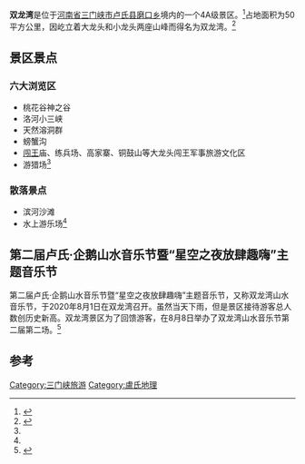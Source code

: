 '''双龙湾'''是位于[[河南省|河南省]][[三门峡市|三门峡市]][[卢氏县|卢氏县]][[磨口乡|磨口乡]]境内的一个4A级景区。<ref>{{Cite web|title=双龙湾晋升为国家4A级旅游景区-三门峡市人民政府|url=http://www.smx.gov.cn/jryw/zwyw/90770.htm|accessdate=2020-08-26|author=|date=|format=|publisher=|language=}}</ref>占地面积为50平方公里，因屹立着大龙头和小龙头两座山峰而得名为双龙湾。<ref name=":0">{{Cite web|title=双龙湾景区-自然景观-河南省人民政府门户网站|url=https://m.henan.gov.cn/2018/09-21/692230.html|accessdate=2020-08-26|author=|date=|format=|publisher=|language=}}</ref>

== 景区景点 ==

=== 六大浏览区 ===

* 桃花谷神之谷
* 洛河小三峡
* 天然溶洞群
* 螃蟹沟
* [[闯王|闯王]]庙、练兵场、高家寨、铜鼓山等大龙头闯王军事旅游文化区
* 游猎场<ref name=":0" />

=== 散落景点 ===

* 滨河沙滩
* 水上游乐场<ref name=":0" />

== 第二届卢氏·企鹅山水音乐节暨“星空之夜放肆趣嗨”主题音乐节 ==
第二届卢氏·企鹅山水音乐节暨“星空之夜放肆趣嗨”主题音乐节，又称双龙湾山水音乐节，于2020年8月1日在双龙湾召开。虽然当天下雨，但是景区接待游客总人数创历史新高。双龙湾景区为了回馈游客，在8月8日举办了双龙湾山水音乐节第二届第二场。<ref>{{Cite web|title=再续狂欢！8月8日双龙湾山水音乐节第二届第二场继续趣嗨！-河南频道-凤凰网|url=http://hn.ifeng.com/a/20200804/14486991_0.shtml|accessdate=2020-08-26|author=|date=|format=|publisher=|language=|archive-date=2020-08-07|archive-url=https://web.archive.org/web/20200807215831/http://hn.ifeng.com/a/20200804/14486991_0.shtml|dead-url=no}}</ref>
== 参考 ==
{{reflist}}
[[Category:三门峡旅游|Category:三门峡旅游]]
[[Category:盧氏地理|Category:盧氏地理]]